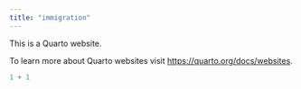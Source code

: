 ```yaml
---
title: "immigration"
---
```


This is a Quarto website.

To learn more about Quarto websites visit <https://quarto.org/docs/websites>.

```r
1 + 1
```
